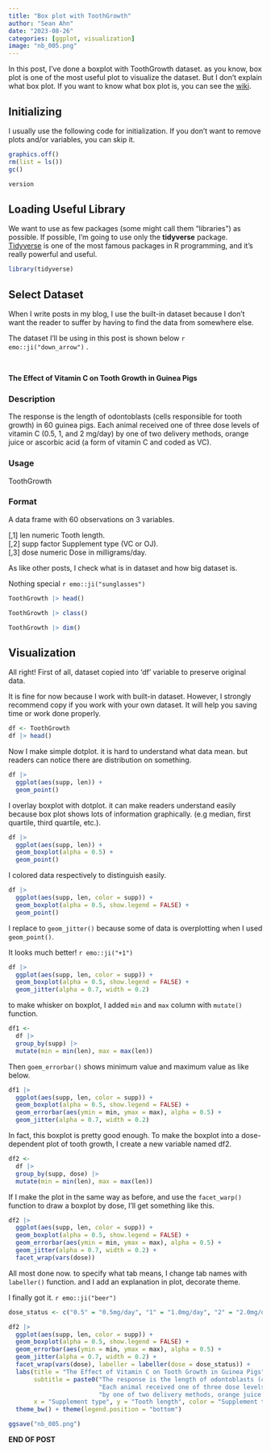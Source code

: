 ```yaml
---
title: "Box plot with ToothGrowth"
author: "Sean Ahn"
date: "2023-08-26"
categories: [ggplot, visualization]
image: "nb_005.png"
---
```


In this post, I've done a boxplot with ToothGrowth dataset. as you know, box plot is one of the most useful plot to visualize the dataset. But I don't explain what box plot. If you want to know what box plot is, you can see the [wiki](https://en.wikipedia.org/wiki/Box_plot).


## Initializing

I usually use the following code for initialization. If you don't want to remove plots and/or variables, you can skip it.

```r
graphics.off()
rm(list = ls())
gc()

```

```r
version
```

## Loading Useful Library

We want to use as few packages (some might call them "libraries") as possible. If possible, I'm going to use only the **tidyverse** package. [Tidyverse](https://www.tidyverse.org) is one of the most famous packages in R programming, and it's really powerful and useful.

```r
library(tidyverse)

```

## Select Dataset

When I write posts in my blog, I use the built-in dataset because I don't want the reader to suffer by having to find the data from somewhere else.

The dataset I'll be using in this post is shown below `r emo::ji("down_arrow")` .

<br>

**The Effect of Vitamin C on Tooth Growth in Guinea Pigs**

### Description

The response is the length of odontoblasts (cells responsible for tooth growth) in 60 guinea pigs. Each animal received one of three dose levels of vitamin C (0.5, 1, and 2 mg/day) by one of two delivery methods, orange juice or ascorbic acid (a form of vitamin C and coded as VC).

### Usage

ToothGrowth

### Format

A data frame with 60 observations on 3 variables.

[,1]	len	numeric	Tooth length.   
[,2]	supp	factor	Supplement type (VC or OJ).  
[,3]	dose	numeric	Dose in milligrams/day. 

As like other posts, I check what is in dataset and how big dataset is.  

Nothing special `r emo::ji("sunglasses")`

```r
ToothGrowth |> head()
```

```r
ToothGrowth |> class()
```

```r
ToothGrowth |> dim()
```

## Visualization

All right! First of all, dataset copied into 'df' variable to preserve original data.  

It is fine for now because I work with built-in dataset. However, I strongly recommend copy if you work with your own dataset. It will help you saving time or work done properly.

```r
df <- ToothGrowth
df |> head()
```

Now I make simple dotplot. it is hard to understand what data mean. but readers can notice there are distribution on something.

```r
df |> 
  ggplot(aes(supp, len)) +
  geom_point()
```

I overlay boxplot with dotplot. it can make readers understand easily because box plot shows lots of information graphically. (e.g median, first quartile, third quartile, etc.). 

```r
df |> 
  ggplot(aes(supp, len)) +
  geom_boxplot(alpha = 0.5) +
  geom_point()
```

I colored data respectively to distinguish easily. 

```r
df |> 
  ggplot(aes(supp, len, color = supp)) +
  geom_boxplot(alpha = 0.5, show.legend = FALSE) +
  geom_point()
```

I replace to `geom_jitter()` because some of data is overplotting when I used `geom_point()`.  

It looks much better! `r emo::ji("+1")`  

```r
df |> 
  ggplot(aes(supp, len, color = supp)) +
  geom_boxplot(alpha = 0.5, show.legend = FALSE) +
  geom_jitter(alpha = 0.7, width = 0.2)
```

to make whisker on boxplot, I added `min` and `max` column with `mutate()` function. 

```r
df1 <- 
  df |> 
  group_by(supp) |> 
  mutate(min = min(len), max = max(len))
```

Then `goem_errorbar()` shows minimum value and maximum value as like below.  

```r
df1 |> 
  ggplot(aes(supp, len, color = supp)) +
  geom_boxplot(alpha = 0.5, show.legend = FALSE) +
  geom_errorbar(aes(ymin = min, ymax = max), alpha = 0.5) +
  geom_jitter(alpha = 0.7, width = 0.2)

```

In fact, this boxplot is pretty good enough. To make the boxplot into a dose-dependent plot of tooth growth, I create a new variable named df2.  

```r
df2 <- 
  df |> 
  group_by(supp, dose) |> 
  mutate(min = min(len), max = max(len))
```

If I make the plot in the same way as before, and use the `facet_warp()` function to draw a boxplot by dose, I'll get something like this. 

```r
df2 |> 
  ggplot(aes(supp, len, color = supp)) +
  geom_boxplot(alpha = 0.5, show.legend = FALSE) +
  geom_errorbar(aes(ymin = min, ymax = max), alpha = 0.5) +
  geom_jitter(alpha = 0.7, width = 0.2) +
  facet_wrap(vars(dose))

```

All most done now. to specify what tab means, I change tab names with `labeller()` function. and I add an explanation in plot, decorate theme.

I finally got it. `r emo::ji("beer")`

```r
dose_status <- c("0.5" = "0.5mg/day", "1" = "1.0mg/day", "2" = "2.0mg/day")
```


```r
df2 |> 
  ggplot(aes(supp, len, color = supp)) +
  geom_boxplot(alpha = 0.5, show.legend = FALSE) +
  geom_errorbar(aes(ymin = min, ymax = max), alpha = 0.5) +
  geom_jitter(alpha = 0.7, width = 0.2) +
  facet_wrap(vars(dose), labeller = labeller(dose = dose_status)) +
  labs(title = "The Effect of Vitamin C on Tooth Growth in Guinea Pigs",
       subtitle = paste0("The response is the length of odontoblasts (cells responsible for tooth growth) in 60 guinea pigs.","\n", 
                         "Each animal received one of three dose levels of vitamin C (0.5, 1, and 2 mg/day)","\n",
                         "by one of two delivery methods, orange juice or ascorbic acid (a form of vitamin C and coded as VC)."),
       x = "Supplement type", y = "Tooth length", color = "Supplement type") +
  theme_bw() + theme(legend.position = "bottom")
```

```r
ggsave("nb_005.png")
```

<div class="right">
__END OF POST__
</div>
